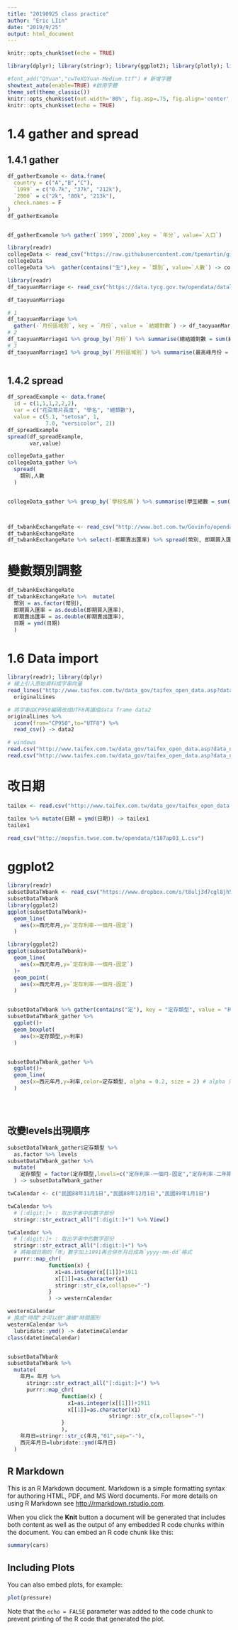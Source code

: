 ```yaml
---
title: "20190925 class practice"
author: "Eric LIin"
date: "2019/9/25"
output: html_document
---
```


```r

knitr::opts_chunk$set(echo = TRUE)
```

```r
library(dplyr); library(stringr); library(ggplot2); library(plotly); library(lubridate); library(readr); library(tidyr); library(showtext)

#font_add("QYuan","cwTeXQYuan-Medium.ttf") # 新增字體
showtext_auto(enable=TRUE) #啟用字體
theme_set(theme_classic())
knitr::opts_chunk$set(out.width='80%', fig.asp=.75, fig.align='center', fig.showtext=T)
knitr::opts_chunk$set(echo = TRUE)
```


# 1.4 gather and spread
## 1.4.1 gather
```r
df_gatherExamole <- data.frame(
  country = c("A","B","C"),
  `1999` = c("0.7k", "37k", "212k"),
  `2000` = c("2k", "80k", "213k"),
  check.names = F
)
df_gatherExamole


df_gatherExamole %>% gather(`1999`,`2000`,key = `年分`, value=`人口`)

```

```r
library(readr)
collegeData <- read_csv("https://raw.githubusercontent.com/tpemartin/github-data/master/103_student.csv")
collegeData 
collegeData %>%  gather(contains("生"),key = `類別`, value=`人數`) -> collegeData_gather

```


```r
library(readr)
df_taoyuanMarriage <- read_csv("https://data.tycg.gov.tw/opendata/datalist/datasetMeta/download?id=f95d1a33-ec56-44c5-a9ec-3afba8157e39&rid=fd2070ef-7431-4f9c-bc3a-82d7bfbcd2fb")

df_taoyuanMarriage

# 1
df_taoyuanMarriage %>% 
  gather(-`月份區域別`, key = `月份`, value = `結婚對數`) -> df_taoyuanMarriage1
# 2
df_taoyuanMarriage1 %>% group_by(`月份`) %>% summarise(總結婚對數 = sum(結婚對數) )
# 3
df_taoyuanMarriage1 %>% group_by(`月份區域別`) %>% summarise(最高峰月份 = 月份[[which.max(結婚對數)]] ) 



```

## 1.4.2 spread
```r
df_spreadExample <- data.frame(
  id = c(1,1,1,2,2,2),
  var = c("花朶萼片長度", "學名", "總類數"),
  value = c(5.1, "setosa", 1, 
            7.0, "versicolor", 2))
df_spreadExample
spread(df_spreadExample,
       var,value)  
```

```r
collegeData_gather
collegeData_gather %>%
  spread(
    類別,人數
  )


collegeData_gather %>% group_by(`學校名稱`) %>% summarise(學生總數 = sum(人數))




```


```r
df_twbankExchangeRate <- read_csv("http://www.bot.com.tw/Govinfo/opendata/csv/151/20180101-20181231-FXCRT.csv")
df_twbankExchangeRate
df_twbankExchangeRate %>% select(-即期賣出匯率) %>% spread(幣別, 即期買入匯率)
```

# 變數類別調整
```r
df_twbankExchangeRate 
df_twbankExchangeRate %>%  mutate(
  幣別 = as.factor(幣別),
  即期買入匯率 = as.double(即期買入匯率),
  即期賣出匯率 = as.double(即期賣出匯率),
  日期 = ymd(日期)
  )

```

# 1.6 Data import
```r
library(readr); library(dplyr)
# 線上引入原始資料成字串向量
read_lines("http://www.taifex.com.tw/data_gov/taifex_open_data.asp?data_name=DailyForeignExchangeRates") ->
  originalLines

# 將字串由CP950編碼改成UTF8再讀成data frame data2
originalLines %>%
  iconv(from="CP950",to="UTF8") %>% 
  read_csv() -> data2

# windows 
read.csv("http://www.taifex.com.tw/data_gov/taifex_open_data.asp?data_name=DailyForeignExchangeRates")
read.csv("http://www.taifex.com.tw/data_gov/taifex_open_data.asp?data_name=DailyForeignExchangeRates", locale = locale(encoding = "CP950"))

```

# 改日期
```r
tailex <- read.csv("http://www.taifex.com.tw/data_gov/taifex_open_data.asp?data_name=DailyForeignExchangeRates")

tailex %>% mutate(日期 = ymd(日期)) -> tailex1
tailex1
```

```r
read_csv("http://mopsfin.twse.com.tw/opendata/t187ap03_L.csv")


```


# ggplot2
```r
library(readr)
subsetDataTWbank <- read_csv("https://www.dropbox.com/s/t8ulj3d7cgl8jh5/subsetDataTWbank.csv?dl=1")
subsetDataTWbank 
library(ggplot2)
ggplot(subsetDataTWbank)+
  geom_line(
    aes(x=西元年月,y=`定存利率-一個月-固定`)
  )

library(ggplot2)
ggplot(subsetDataTWbank)+
  geom_line(
    aes(x=西元年月,y=`定存利率-一個月-固定`)
  )+
  geom_point(
    aes(x=西元年月,y=`定存利率-一個月-固定`)
  )


subsetDataTWbank %>% gather(contains("定"), key = "定存類型", value = "利率") -> subsetDataTWbank_gather
subsetDataTWbank_gather %>%
  ggplot()+
  geom_boxplot(
    aes(x=定存類型,y=利率)
  )


subsetDataTWbank_gather %>%
  ggplot()+
  geom_line(
    aes(x=西元年月,y=利率,color=定存類型, alpha = 0.2, size = 2) # alpha 只能用在連續變數
  )





```


## 改變levels出現順序
```r
subsetDataTWbank_gather$定存類型 %>% 
  as.factor %>% levels
subsetDataTWbank_gather %>%
  mutate(
    定存類型 = factor(定存類型,levels=c("定存利率-一個月-固定","定存利率-二年期-固定","定存利率-三年期-固定"))
  ) -> subsetDataTWbank_gather


```

```r
twCalendar <- c("民國88年11月1日","民國88年12月1日","民國89年1月1日")

twCalendar %>%
  # [:digit:]+ : 取出字串中的數字部份
  stringr::str_extract_all("[:digit:]+") %>% View()

twCalendar %>%
  # [:digit:]+ : 取出字串中的數字部份
  stringr::str_extract_all("[:digit:]+") %>%
  # 將每個日期的「年」數字加上1991再合併年月日成為`yyyy-mm-dd`格式
  purrr::map_chr(
             function(x) {
               x1=as.integer(x[[1]])+1911
               x[[1]]=as.character(x1)
               stringr::str_c(x,collapse="-")
             }
             ) -> westernCalendar

westernCalendar
# 換成"時間"才可以做"連續"時間圖形
westernCalendar %>%
  lubridate::ymd() -> datetimeCalendar
class(datetimeCalendar)


subsetDataTWbank
subsetDataTWbank %>%
  mutate(
    年月= 年月 %>%
      stringr::str_extract_all("[:digit:]+") %>%
      purrr::map_chr(
                 function(x) {
                   x1=as.integer(x[[1]])+1911
                   x[[1]]=as.character(x1)
                                stringr::str_c(x,collapse="-")
                 }
                 ),
    年月日=stringr::str_c(年月,"01",sep="-"),
    西元年月日=lubridate::ymd(年月日)
  )

```

## R Markdown

This is an R Markdown document. Markdown is a simple formatting syntax for authoring HTML, PDF, and MS Word documents. For more details on using R Markdown see <http://rmarkdown.rstudio.com>.

When you click the **Knit** button a document will be generated that includes both content as well as the output of any embedded R code chunks within the document. You can embed an R code chunk like this:

```r
summary(cars)
```

## Including Plots

You can also embed plots, for example:

```r
plot(pressure)
```

Note that the `echo = FALSE` parameter was added to the code chunk to prevent printing of the R code that generated the plot.

